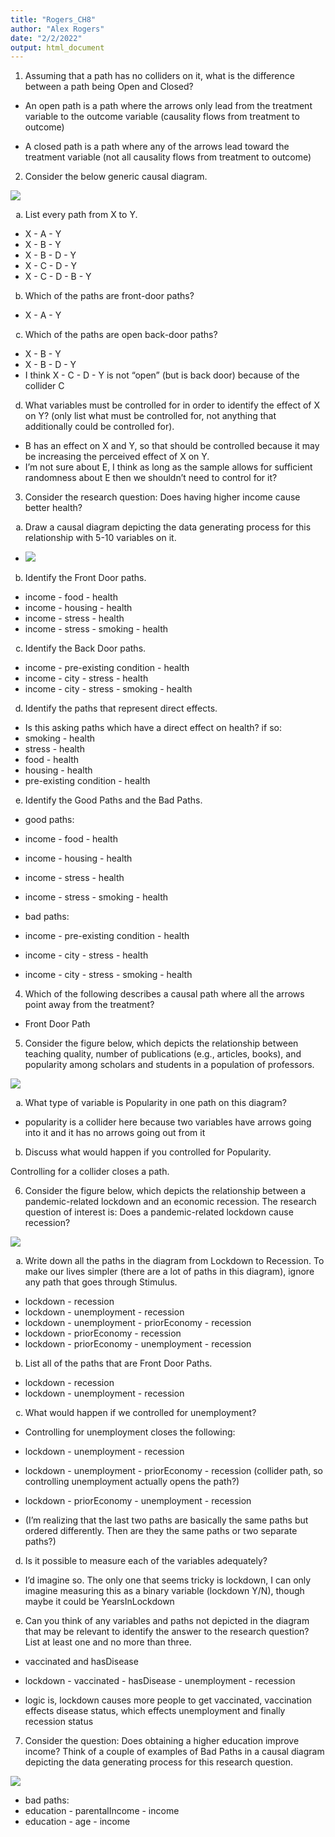 ```yaml
---
title: "Rogers_CH8"
author: "Alex Rogers"
date: "2/2/2022"
output: html_document
---
```




1.	Assuming that a path has no colliders on it, what is the difference between a path being Open and Closed?

- An open path is a path where the arrows only lead from the treatment variable to the outcome variable (causality flows from treatment to outcome)

- A closed path is a path where any of the arrows lead toward the treatment variable (not all causality flows from treatment to outcome)

2.	Consider the below generic causal diagram.

![](/Users/alexr/Desktop/Capture1.png)

a.	List every path from X to Y.

- X - A - Y
- X - B - Y
- X - B - D - Y
- X - C - D - Y
- X - C - D - B - Y

b.	Which of the paths are front-door paths?

- X - A - Y

c.	Which of the paths are open back-door paths?

- X - B - Y
- X - B - D - Y
- I think X - C - D - Y is not "open" (but is back door) because of the collider C

d.	What variables must be controlled for in order to identify the effect of X on Y? (only list what must be controlled for, not anything that additionally could be controlled for).

- B has an effect on X and Y, so that should be controlled because it may be increasing the perceived effect of X on Y.
- I'm not sure about E, I think as long as the sample allows for sufficient randomness about E then we shouldn't need to control for it?

3.	Consider the research question: Does having higher income cause better health? 

a.	Draw a causal diagram depicting the data generating process for this relationship with 5-10 variables on it.

- ![](/Users/alexr/Desktop/IMG_1549.jpg)

b.	Identify the Front Door paths. 

- income - food - health
- income - housing - health
- income - stress - health
- income - stress - smoking - health

c.	Identify the Back Door paths. 

- income - pre-existing condition - health
- income - city - stress - health
- income - city - stress - smoking - health

d.	Identify the paths that represent direct effects.

- Is this asking paths which have a direct effect on health? if so:
- smoking - health
- stress - health
- food - health
- housing - health
- pre-existing condition - health

e.	Identify the Good Paths and the Bad Paths. 

- good paths:

- income - food - health
- income - housing - health
- income - stress - health
- income - stress - smoking - health

- bad paths:

- income - pre-existing condition - health
- income - city - stress - health
- income - city - stress - smoking - health

4.	Which of the following describes a causal path where all the arrows point away from the treatment? 

- Front Door Path

5.	Consider the figure below, which depicts the relationship between teaching quality, number of publications (e.g., articles, books), and popularity among scholars and students in a population of professors.

![](/Users/alexr/Desktop/5.PNG)

a.	What type of variable is Popularity in one path on this diagram? 

- popularity is a collider here because two variables have arrows going into it and it has no arrows going out from it

b.	Discuss what would happen if you controlled for Popularity.

Controlling for a collider closes a path. 

6.	Consider the figure below, which depicts the relationship between a pandemic-related lockdown and an economic recession. The research question of interest is: Does a pandemic-related lockdown cause recession? 

![](/Users/alexr/Desktop/6.PNG)

a.	Write down all the paths in the diagram from Lockdown to Recession. To make our lives simpler (there are a lot of paths in this diagram), ignore any path that goes through Stimulus. 

- lockdown - recession
- lockdown - unemployment - recession
- lockdown - unemployment - priorEconomy - recession
- lockdown - priorEconomy - recession
- lockdown - priorEconomy - unemployment - recession


b.	List all of the paths that are Front Door Paths. 

- lockdown - recession
- lockdown - unemployment - recession

c.	What would happen if we controlled for unemployment? 

- Controlling for unemployment closes the following:
- lockdown - unemployment - recession 
- lockdown - unemployment - priorEconomy - recession (collider path, so controlling unemployment actually opens the path?)
- lockdown - priorEconomy - unemployment - recession

- (I'm realizing that the last two paths are basically the same paths but ordered differently. Then are they the same paths or two separate paths?)

d.	Is it possible to measure each of the variables adequately?

- I'd imagine so. The only one that seems tricky is lockdown, I can only imagine measuring this as a binary variable (lockdown Y/N), though maybe it could be YearsInLockdown

e.	Can you think of any variables and paths not depicted in the diagram that may be relevant to identify the answer to the research question? List at least one and no more than three.

- vaccinated and hasDisease

- lockdown - vaccinated - hasDisease - unemployment - recession
- logic is, lockdown causes more people to get vaccinated, vaccination effects disease status, which effects unemployment and finally recession status

7.	Consider the question: Does obtaining a higher education improve income? Think of a couple of examples of Bad Paths in a causal diagram depicting the data generating process for this research question.

![](/Users/alexr/Downloads/IMG_1550.jpg)

- bad paths:
- education - parentalIncome - income
- education - age - income

